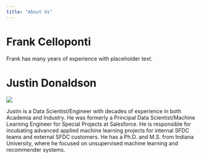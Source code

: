 ```yaml
---
title: "About Us"
---
```


# Frank Celloponti

Frank has many years of experience with placeholder text.

# Justin Donaldson 

![](img/justin.jpg)

Justin is a Data Scientist/Engineer with decades of experience in both Academia and Industry.  He was formerly a Principal Data Scientist/Machine Learning Engineer for Special Projects at Salesforce. He is responsible for incubating advanced applied machine learning projects for  internal SFDC teams and external SFDC customers.  He has a Ph.D. and M.S. from Indiana University, where he focused on unsupervised machine learning and recommender systems.
